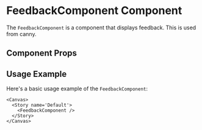 

<Meta of={FeedbackComponent} />

# FeedbackComponent Component

The `FeedbackComponent` is a component that displays feedback. This is used from canny.

## Component Props

<Canvas of={FeedbackComponent.Default} />

<Controls />

## Usage Example

Here's a basic usage example of the `FeedbackComponent`:

```tsx
<Canvas>
  <Story name='Default'>
    <FeedbackComponent />
  </Story>
</Canvas>
```
